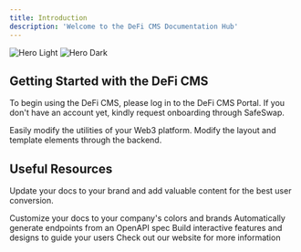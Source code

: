 ```yaml
---
title: Introduction
description: 'Welcome to the DeFi CMS Documentation Hub'
---
```


<img
  className="block dark:hidden"
  src="/images/hero-light.svg"
  alt="Hero Light"
/>
<img
  className="hidden dark:block"
  src="/images/hero-dark.svg"
  alt="Hero Dark"
/>

## Getting Started with the DeFi CMS

To begin using the DeFi CMS, please log in to the DeFi CMS Portal. If you don't have an account yet, kindly request onboarding through SafeSwap.

<CardGroup cols={2}>
  <Card
    title="DeFi CMS Utilities"
    icon="pen-to-square"
    href="https://mintlify.com/docs/quickstart"
  >
    Easily modify the utilities of your Web3 platform.
  </Card>
  <Card
    title="Custom Layouts"
    icon="image"
    href="https://mintlify.com/docs/development"
  >
    Modify the layout and template elements through the backend.
  </Card>
</CardGroup>

## Useful Resources
Update your docs to your brand and add valuable content for the best user conversion.

<CardGroup cols={2}>
  <Card
    title="Customize Style"
    icon="palette"
    href="https://mintlify.com/docs/settings/global"
  >
    Customize your docs to your company's colors and brands
  </Card>
  <Card
    title="Reference APIs"
    icon="code"
    href="https://mintlify.com/docs/api-playground/openapi"
  >
    Automatically generate endpoints from an OpenAPI spec
  </Card>
  <Card
    title="Add Components"
    icon="screwdriver-wrench"
    href="https://mintlify.com/docs/components/accordion"
  >
    Build interactive features and designs to guide your users
  </Card>
  <Card
    title="Check out the website"
    icon="stars"
    href="https://www.defi-cms.com"
  >
    Check out our website for more information
  </Card>
</CardGroup>

